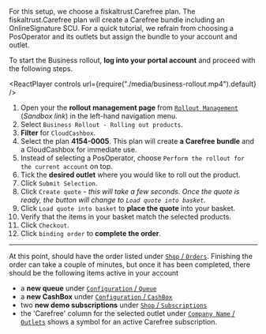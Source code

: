 For this setup, we choose a fiskaltrust.Carefree plan. The fiskaltrust.Carefree plan will create a Carefree bundle including an OnlineSignature SCU. For a quick tutorial, we refrain from choosing a PosOperator and its outlets but assign the bundle to your account and outlet. 

To start the Business rollout, **log into your portal account** and proceed with the following steps.


<ReactPlayer controls url={require("./media/business-rollout.mp4").default} /><br />

1. Open your the **rollout management page** from [`Rollout Management`](https://portal-sandbox.fiskaltrust.at/RolloutManagement/Plan) (*Sandbox link*) in the left-hand navigation menu.
2. Select `Business Rollout - Rolling out products`.
3. **Filter** for `CloudCashbox`.
4. Select the plan **4154-0005**. This plan will create **a Carefree bundle** and a CloudCashbox for immediate use.
5. Instead of selecting a PosOperator, choose `Perform the rollout for the current account` on top.
6. Tick the **desired outlet** where you would like to roll out the product.
7. Click `Submit Selection`.
8. Click `Create quote` - *this will take a few seconds. Once the quote is ready, the button will change to `Load quote into basket`.*
9. Click `Load quote into basket` to **place the quote** into your basket.
10. Verify that the items in your basket match the selected products.
11. Click `Checkout`.
12. Click `binding order` to **complete the order**.

-----

At this point, should have the order listed under [`Shop` / `Orders`](https://portal-sandbox.fiskaltrust.at/Shop/Orders). Finishing the order can take a couple of minutes, but once it has been completed, there should be the following items active in your account

* a **new queue** under [`Configuration` / `Queue`](https://portal-sandbox.fiskaltrust.at/Queue)
* a **new CashBox** under [`Configuration` / `CashBox`](https://portal-sandbox.fiskaltrust.at/CashBox)
* two **new demo subscriptions** under [`Shop` / `Subscriptions`](https://portal-sandbox.fiskaltrust.at/Shop/Subscriptions)
* the 'Carefree' column for the selected outlet under [`Company Name` / `Outlets`](https://portal-sandbox.fiskaltrust.at/AccountOutlet) shows a symbol for an active Carefree subscription.